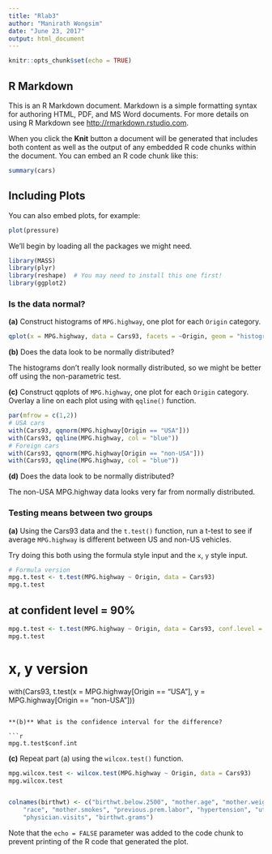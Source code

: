 ```yaml
---
title: "Rlab3"
author: "Manirath Wongsim"
date: "June 23, 2017"
output: html_document
---
```


```r
knitr::opts_chunk$set(echo = TRUE)
```

## R Markdown

This is an R Markdown document. Markdown is a simple formatting syntax for authoring HTML, PDF, and MS Word documents. For more details on using R Markdown see <http://rmarkdown.rstudio.com>.

When you click the **Knit** button a document will be generated that includes both content as well as the output of any embedded R code chunks within the document. You can embed an R code chunk like this:

```r
summary(cars)
```

## Including Plots

You can also embed plots, for example:

```r
plot(pressure)
```

We'll begin by loading all the packages we might need.
```r
library(MASS)
library(plyr)
library(reshape)  # You may need to install this one first!
library(ggplot2)
```

### Is the data normal?

**(a)** Construct histograms of `MPG.highway`, one plot for each `Origin` category.

```r
qplot(x = MPG.highway, data = Cars93, facets = ~Origin, geom = "histogram", fill = Origin, binwidth = 2)
```

**(b)** Does the data look to be normally distributed?

The histograms don't really look normally distributed, so we might be better off using the non-parametric test.

**(c)** Construct qqplots of `MPG.highway`, one plot for each `Origin` category.  Overlay a line on each plot using with `qqline()` function.

```r
par(mfrow = c(1,2))
# USA cars
with(Cars93, qqnorm(MPG.highway[Origin == "USA"]))
with(Cars93, qqline(MPG.highway, col = "blue"))
# Foreign cars
with(Cars93, qqnorm(MPG.highway[Origin == "non-USA"]))
with(Cars93, qqline(MPG.highway, col = "blue"))
```

**(d)** Does the data look to be normally distributed?

The non-USA MPG.highway data looks very far from normally distributed.


### Testing means between two groups

**(a)** Using the Cars93 data and the `t.test()` function, run a t-test to see if average `MPG.highway` is different between US and non-US vehicles.

Try doing this both using the formula style input and the `x`, `y` style input.

```r
# Formula version
mpg.t.test <- t.test(MPG.highway ~ Origin, data = Cars93)
mpg.t.test
```
## at confident level = 90%
```r
mpg.t.test <- t.test(MPG.highway ~ Origin, data = Cars93, conf.level = 0.90)
mpg.t.test
```

# x, y version
with(Cars93, t.test(x = MPG.highway[Origin == "USA"], y = MPG.highway[Origin == "non-USA"]))
```

**(b)** What is the confidence interval for the difference?

```r
mpg.t.test$conf.int
```

**(c)** Repeat part (a) using the `wilcox.test()` function.

```r
mpg.wilcox.test <- wilcox.test(MPG.highway ~ Origin, data = Cars93)
mpg.wilcox.test
```
```r

```

```r
colnames(birthwt) <- c("birthwt.below.2500", "mother.age", "mother.weight", 
    "race", "mother.smokes", "previous.prem.labor", "hypertension", "uterine.irr", 
    "physician.visits", "birthwt.grams")
```



Note that the `echo = FALSE` parameter was added to the code chunk to prevent printing of the R code that generated the plot.
